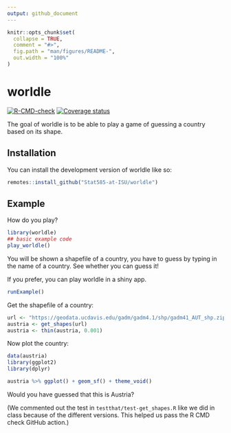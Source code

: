 ```yaml
---
output: github_document
---
```


<!-- README.md is generated from README.Rmd. Please edit that file -->

```r
knitr::opts_chunk$set(
  collapse = TRUE,
  comment = "#>",
  fig.path = "man/figures/README-",
  out.width = "100%"
)
```

# worldle

<!-- badges: start -->
[![R-CMD-check](https://github.com/Stat585-at-ISU/worldle/actions/workflows/R-CMD-check.yaml/badge.svg)](https://github.com/Stat585-at-ISU/worldle/actions/workflows/R-CMD-check.yaml)
[![Coverage status](https://codecov.io/gh/Stat585-at-ISU/worldle/branch/main/graph/badge.svg)](https://codecov.io/github/Stat585-at-ISU/worldle?branch=main)
<!-- badges: end -->

The goal of worldle is to be able to play a game of guessing a country based on its shape.

## Installation

You can install the development version of worldle like so:

``` r
remotes::install_github("Stat585-at-ISU/worldle")
```

## Example

How do you play?

```r
library(worldle)
## basic example code
play_worldle() 
```

You will be shown a shapefile of a country, you have to guess by typing in the name of a country.
See whether you can guess it!

If you prefer, you can play worldle in a shiny app.

```r
runExample()
```

Get the shapefile of a country:
```r
url <- "https://geodata.ucdavis.edu/gadm/gadm4.1/shp/gadm41_AUT_shp.zip"
austria <- get_shapes(url)
austria <- thin(austria, 0.001)
```

Now plot the country: 
```r
data(austria)
library(ggplot2)
library(dplyr)

austria %>% ggplot() + geom_sf() + theme_void()
```

Would you have guessed that this is Austria?

(We commented out the test in `testthat/test-get_shapes.R` like we did in class because of the different versions. This helped us pass the R CMD check GitHub action.)
